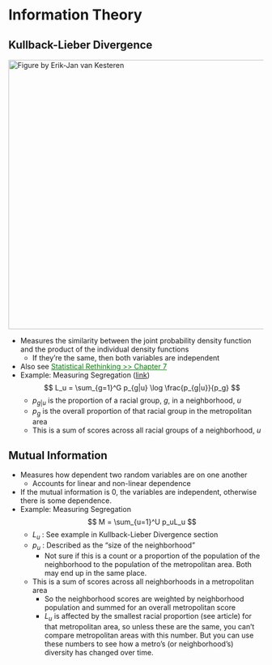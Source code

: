 # Information Theory {#sec-infothy .unnumbered}

## Kullback-Lieber Divergence {#sec-infothy-kldiv .unnumbered}

[![Figure by Erik-Jan van Kesteren](_resources/Information_Theory.resources/kl-calculation-1.png){.lightbox width="532"}](https://fosstodon.org/@erikjan/112060706222505067)

-   Measures the similarity between the joint probability density function and the product of the individual density functions
    -   If they're the same, then both variables are independent
-   Also see [Statistical Rethinking \>\> Chapter 7](https://ercbk.github.io/Statistical-Rethinking-Notebook/qmd/chapter-7.html){style="color: green"}
-   [Example]{.ribbon-highlight}: Measuring Segregation ([link](https://elbersb.de/public/posts/segregation-increase/))\
    $$
    L_u = \sum_{g=1}^G p_{g|u} \log \frac{p_{g|u}}{p_g}
    $$
    -   $p_{g|u}$ is the proportion of a racial group, $g$, in a neighborhood, $u$
    -   $p_g$ is the overall proportion of that racial group in the metropolitan area
    -   This is a sum of scores across all racial groups of a neighborhood, $u$

## Mutual Information {#sec-infothy-mi .unnumbered}

-   Measures how dependent two random variables are on one another
    -   Accounts for linear and non-linear dependence
-   If the mutual information is 0, the variables are independent, otherwise there is some dependence.
-   [Example]{.ribbon-highlight}: Measuring Segregation\
    $$
    M = \sum_{u=1}^U p_uL_u 
    $$
    -   $L_u$ : See example in Kullback-Lieber Divergence section
    -   $p_u$ : Described as the "size of the neighborhood"
        -   Not sure if this is a count or a proportion of the population of the neighborhood to the population of the metropolitan area. Both may end up in the same place.
    -   This is a sum of scores across all neighborhoods in a metropolitan area
        -   So the neighborhood scores are weighted by neighborhood population and summed for an overall metropolitan score
        -   $L_u$ is affected by the smallest racial proportion (see article) for that metropolitan area, so unless these are the same, you can't compare metropolitan areas with this number. But you can use these numbers to see how a metro's (or neighborhood's) diversity has changed over time.
